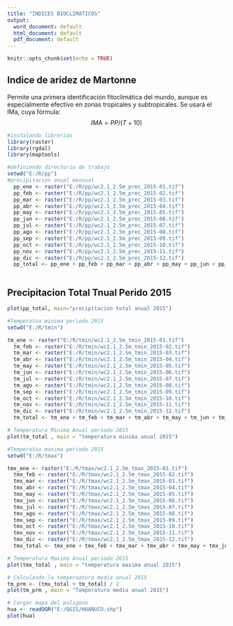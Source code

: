 ```yaml
---
title: "INDICES BIOCLIMATICOS"
output:
  word_document: default
  html_document: default
  pdf_document: default
---
```


```r
knitr::opts_chunk$set(echo = TRUE)
```

## Indice de aridez de Martonne

Permite una primera identificación fitoclimática del mundo, aunque es especialmente
efectivo en zonas tropicales y subtropicales.
Se usará el IMa, cuya fórmula: $$IMA= PP/(T+10)$$

```r
#instalando librerias
library(raster)
library(rgdal)
library(maptools)
```
```r
#definiendo directorio de trabajo 
setwd("E:/R/pp")
#precipitacion anual mensual
  pp_ene <- raster("E:/R/pp/wc2.1_2.5m_prec_2015-01.tif")
  pp_feb <- raster("E:/R/pp/wc2.1_2.5m_prec_2015-02.tif")
  pp_mar <- raster("E:/R/pp/wc2.1_2.5m_prec_2015-03.tif")
  pp_abr <- raster("E:/R/pp/wc2.1_2.5m_prec_2015-04.tif")
  pp_may <- raster("E:/R/pp/wc2.1_2.5m_prec_2015-05.tif")
  pp_jun <- raster("E:/R/pp/wc2.1_2.5m_prec_2015-06.tif")
  pp_jul <- raster("E:/R/pp/wc2.1_2.5m_prec_2015-07.tif")
  pp_ago <- raster("E:/R/pp/wc2.1_2.5m_prec_2015-08.tif")
  pp_sep <- raster("E:/R/pp/wc2.1_2.5m_prec_2015-09.tif")
  pp_oct <- raster("E:/R/pp/wc2.1_2.5m_prec_2015-10.tif")
  pp_nov <- raster("E:/R/pp/wc2.1_2.5m_prec_2015-11.tif")
  pp_dic <- raster("E:/R/pp/wc2.1_2.5m_prec_2015-12.tif")
  pp_total <- pp_ene + pp_feb + pp_mar + pp_abr + pp_may + pp_jun + pp_jul + pp_ago + pp_sep + pp_oct + pp_nov + pp_dic
  
 ```

## Precipitacion Total Tnual Perido 2015

```r
plot(pp_total, main="precipitacion total anual 2015")
```

```r
#Temperatua minima periodo 2015
setwd("E:/R/tmin")

tm_ene <- raster("E:/R/tmin/wc2.1_2.5m_tmin_2015-01.tif")
  tm_feb <- raster("E:/R/tmin/wc2.1_2.5m_tmin_2015-02.tif")
  tm_mar <- raster("E:/R/tmin/wc2.1_2.5m_tmin_2015-03.tif")
  tm_abr <- raster("E:/R/tmin/wc2.1_2.5m_tmin_2015-04.tif")
  tm_may <- raster("E:/R/tmin/wc2.1_2.5m_tmin_2015-05.tif")
  tm_jun <- raster("E:/R/tmin/wc2.1_2.5m_tmin_2015-06.tif")
  tm_jul <- raster("E:/R/tmin/wc2.1_2.5m_tmin_2015-07.tif")
  tm_ago <- raster("E:/R/tmin/wc2.1_2.5m_tmin_2015-08.tif")
  tm_sep <- raster("E:/R/tmin/wc2.1_2.5m_tmin_2015-09.tif")
  tm_oct <- raster("E:/R/tmin/wc2.1_2.5m_tmin_2015-10.tif")
  tm_nov <- raster("E:/R/tmin/wc2.1_2.5m_tmin_2015-11.tif")
  tm_dic <- raster("E:/R/tmin/wc2.1_2.5m_tmin_2015-12.tif")
  tm_total <- tm_ene + tm_feb + tm_mar + tm_abr + tm_may + tm_jun + tm_jul + tm_ago + tm_sep + tm_oct + tm_nov + tm_dic
```
```r
# Temperatura Minima Anual periodo 2015
plot(tm_total , main = "temperatura minima anual 2015")
```

```r
#Temperatua maxima periodo 2015
setwd("E:/R/tmax")

tmx_ene <- raster("E:/R/tmax/wc2.1_2.5m_tmax_2015-01.tif")
  tmx_feb <- raster("E:/R/tmax/wc2.1_2.5m_tmax_2015-02.tif")
  tmx_mar <- raster("E:/R/tmax/wc2.1_2.5m_tmax_2015-03.tif")
  tmx_abr <- raster("E:/R/tmax/wc2.1_2.5m_tmax_2015-04.tif")
  tmx_may <- raster("E:/R/tmax/wc2.1_2.5m_tmax_2015-05.tif")
  tmx_jun <- raster("E:/R/tmax/wc2.1_2.5m_tmax_2015-06.tif")
  tmx_jul <- raster("E:/R/tmax/wc2.1_2.5m_tmax_2015-07.tif")
  tmx_ago <- raster("E:/R/tmax/wc2.1_2.5m_tmax_2015-08.tif")
  tmx_sep <- raster("E:/R/tmax/wc2.1_2.5m_tmax_2015-09.tif")
  tmx_oct <- raster("E:/R/tmax/wc2.1_2.5m_tmax_2015-10.tif")
  tmx_nov <- raster("E:/R/tmax/wc2.1_2.5m_tmax_2015-11.tif")
  tmx_dic <- raster("E:/R/tmax/wc2.1_2.5m_tmax_2015-12.tif")
  tmx_total <- tmx_ene + tmx_feb + tmx_mar + tmx_abr + tmx_may + tmx_jun + tmx_jul + tmx_ago + tmx_sep + tmx_oct + tmx_nov + tmx_dic
```
```r
# Temperatura Maxima Anual periodo 2015
plot(tmx_total , main = "temperatura maxima anual 2015")
```


```r
# Calculando la temperaatura media anual 2015 
tm_prm <- (tmx_total + tm_total) / 2
plot(tm_prm , main = "Temperatura media anual 2015")

```

```r
# Cargar mapa del poligono 
hua <- readOGR("E:/QGIS/HUANUCO.shp")
plot(hua)
```





